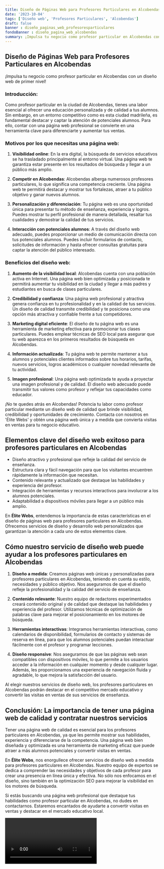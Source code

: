 ```yaml
---
title: Diseño de Páginas Web para Profesores Particulares en Alcobendas
date: '2023-10-04'
tags: ['Diseño web', 'Profesores Particulares', 'Alcobendas']
draft: false
banner : diseño_paginas_web_profesoresparticulares
fondoBanner : diseño_pagina_web_alcobendas
summary: ¡Impulsa tu negocio como profesor particular en Alcobendas con un diseño web de primer nivel!
---
```


## Diseño de Páginas Web para Profesores Particulares en Alcobendas

¡Impulsa tu negocio como profesor particular en Alcobendas con un diseño web de primer nivel!

### Introducción:

Como profesor particular en la ciudad de Alcobendas, tienes una labor esencial al ofrecer una educación personalizada y de calidad a tus alumnos. Sin embargo, en un entorno competitivo como es esta ciudad madrileña, es fundamental destacar y captar la atención de potenciales alumnos. Para ello, contar con una página web profesional se convierte en una herramienta clave para diferenciarte y aumentar tus ventas.

### Motivos por los que necesitas una página web:

1. **Visibilidad online**: En la era digital, la búsqueda de servicios educativos se ha trasladado principalmente al entorno virtual. Una página web te garantiza estar presente en los resultados de búsqueda y llegar a un público más amplio.

2. **Competir en Alcobendas**: Alcobendas alberga numerosos profesores particulares, lo que significa una competencia creciente. Una página web te permitirá destacar y mostrar tus fortalezas, atraer a tu público objetivo y ganar nuevos alumnos.

3. **Personalización y diferenciación**: Tu página web es una oportunidad única para presentar tu método de enseñanza, experiencia y logros. Puedes mostrar tu perfil profesional de manera detallada, resaltar tus cualidades y demostrar la calidad de tus servicios.

4. **Interacción con potenciales alumnos**: A través del diseño web adecuado, puedes proporcionar un medio de comunicación directa con tus potenciales alumnos. Puedes incluir formularios de contacto, solicitudes de información y hasta ofrecer consultas gratuitas para captar la atención del público interesado.

### Beneficios del diseño web:

1. **Aumento de la visibilidad local**: Alcobendas cuenta con una población activa en Internet. Una página web bien optimizada y posicionada te permitirá aumentar tu visibilidad en la ciudad y llegar a más padres y estudiantes en busca de clases particulares.

2. **Credibilidad y confianza**: Una página web profesional y atractiva genera confianza en tu profesionalidad y en la calidad de tus servicios. Un diseño de calidad transmite credibilidad y te posiciona como una opción más atractiva y confiable frente a tus competidores.

3. **Marketing digital eficiente**: El diseño de tu página web es una herramienta de marketing efectiva para promocionar tus clases particulares. Puedes emplear técnicas de SEO local para asegurar que tu web aparezca en los primeros resultados de búsqueda en Alcobendas.

4. **Información actualizada**: Tu página web te permite mantener a tus alumnos y potenciales clientes informados sobre tus horarios, tarifas, nuevos servicios, logros académicos o cualquier novedad relevante de tu actividad.

5. **Imagen profesional**: Una página web optimizada te ayuda a proyectar una imagen profesional y de calidad. El diseño web adecuado puede transmitir tus valores como profesor y reflejar tus capacidades como educador.

¡No te quedes atrás en Alcobendas! Potencia tu labor como profesor particular mediante un diseño web de calidad que brinde visibilidad, credibilidad y oportunidades de crecimiento. Contacta con nosotros en 'Élite Webs' y obtén una página web única y a medida que convierta visitas en ventas para tu negocio educativo.

<GifSeo />

<Cta />

## Elementos clave del diseño web exitoso para profesores particulares en Alcobendas

- Diseño atractivo y profesional que refleje la calidad del servicio de enseñanza.
- Estructura clara y fácil navegación para que los visitantes encuentren rápidamente la información que necesitan.
- Contenido relevante y actualizado que destaque las habilidades y experiencia del profesor.
- Integración de herramientas y recursos interactivos para involucrar a los alumnos potenciales.
- Adaptabilidad a dispositivos móviles para llegar a un público más amplio.

En **Élite Webs**, entendemos la importancia de estas características en el diseño de páginas web para profesores particulares en Alcobendas. Ofrecemos servicios de diseño y desarrollo web personalizados que garantizan la atención a cada uno de estos elementos clave.

## Cómo nuestro servicio de diseño web puede ayudar a los profesores particulares en Alcobendas

1. **Diseño a medida**: Creamos páginas web únicas y personalizadas para profesores particulares en Alcobendas, teniendo en cuenta su estilo, necesidades y público objetivo. Nos aseguramos de que el diseño refleje la profesionalidad y la calidad del servicio de enseñanza.

2. **Contenido relevante**: Nuestro equipo de redactores experimentados creará contenido original y de calidad que destaque las habilidades y experiencia del profesor. Utilizamos técnicas de optimización de palabras clave para mejorar el posicionamiento en los motores de búsqueda.

3. **Herramientas interactivas**: Integramos herramientas interactivas, como calendarios de disponibilidad, formularios de contacto y sistemas de reserva en línea, para que los alumnos potenciales puedan interactuar fácilmente con el profesor y programar lecciones.

4. **Diseño responsive**: Nos aseguramos de que las páginas web sean compatibles con dispositivos móviles, lo que permite a los usuarios acceder a la información en cualquier momento y desde cualquier lugar. Además, les proporcionamos una experiencia de navegación fluida y agradable, lo que mejora la satisfacción del usuario.

Al elegir nuestros servicios de diseño web, los profesores particulares en Alcobendas podrán destacar en el competitivo mercado educativo y convertir las visitas en ventas de sus servicios de enseñanza.

## Conclusión: La importancia de tener una página web de calidad y contratar nuestros servicios

Tener una página web de calidad es esencial para los profesores particulares en Alcobendas, ya que les permite mostrar sus habilidades, experiencia y diferenciarse de la competencia. Una página web bien diseñada y optimizada es una herramienta de marketing eficaz que puede atraer a más alumnos potenciales y convertir visitas en ventas.

En **Élite Webs**, nos enorgullece ofrecer servicios de diseño web a medida para profesores particulares en Alcobendas. Nuestro equipo de expertos se dedica a comprender las necesidades y objetivos de cada profesor para crear una presencia en línea única y efectiva. No sólo nos enfocamos en el diseño, sino también en la optimización SEO para mejorar la visibilidad en los motores de búsqueda.

Si estás buscando una página web profesional que destaque tus habilidades como profesor particular en Alcobendas, no dudes en contactarnos. Estaremos encantados de ayudarte a convertir visitas en ventas y destacar en el mercado educativo local.

<Video />

<CtaBot job='Profesores Particulares' city='Alcobendas'/>

<Gmaps query='Alcobendas+españa+maps' />